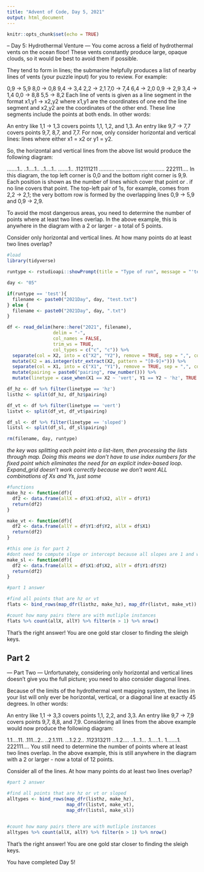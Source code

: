 ```yaml
---
title: "Advent of Code, Day 5, 2021"
output: html_document
---
```


```r
knitr::opts_chunk$set(echo = TRUE)
```

-- Day 5: Hydrothermal Venture ---
You come across a field of hydrothermal vents on the ocean floor! These vents constantly produce large, opaque clouds, so it would be best to avoid them if possible.

They tend to form in lines; the submarine helpfully produces a list of nearby lines of vents (your puzzle input) for you to review. For example:

0,9 -> 5,9
8,0 -> 0,8
9,4 -> 3,4
2,2 -> 2,1
7,0 -> 7,4
6,4 -> 2,0
0,9 -> 2,9
3,4 -> 1,4
0,0 -> 8,8
5,5 -> 8,2
Each line of vents is given as a line segment in the format x1,y1 -> x2,y2 where x1,y1 are the coordinates of one end the line segment and x2,y2 are the coordinates of the other end. These line segments include the points at both ends. In other words:

An entry like 1,1 -> 1,3 covers points 1,1, 1,2, and 1,3.
An entry like 9,7 -> 7,7 covers points 9,7, 8,7, and 7,7.
For now, only consider horizontal and vertical lines: lines where either x1 = x2 or y1 = y2.

So, the horizontal and vertical lines from the above list would produce the following diagram:

.......1..
..1....1..
..1....1..
.......1..
.112111211
..........
..........
..........
..........
222111....
In this diagram, the top left corner is 0,0 and the bottom right corner is 9,9. Each position is shown as the number of lines which cover that point or . if no line covers that point. The top-left pair of 1s, for example, comes from 2,2 -> 2,1; the very bottom row is formed by the overlapping lines 0,9 -> 5,9 and 0,9 -> 2,9.

To avoid the most dangerous areas, you need to determine the number of points where at least two lines overlap. In the above example, this is anywhere in the diagram with a 2 or larger - a total of 5 points.

Consider only horizontal and vertical lines. At how many points do at least two lines overlap?

```r
#load
library(tidyverse)

runtype <- rstudioapi::showPrompt(title = "Type of run", message = "'test' or 'real'?")

day <- "05"

if(runtype == 'test'){
  filename <- paste0("2021Day", day, "test.txt")
} else {
  filename <- paste0("2021Day", day, ".txt")
}

df <- read_delim(here::here("2021", filename),
                 delim = "-",
                 col_names = FALSE, 
                 trim_ws = TRUE,
                 col_types = c("c", "c")) %>%
  separate(col = X2, into = c("X2", "Y2"), remove = TRUE, sep = ",", convert = TRUE) %>%
  mutate(X2 = as.integer(str_extract(X2, pattern = "[0-9]+"))) %>%
  separate(col = X1, into = c("X1", "Y1"), remove = TRUE, sep = ",", convert = TRUE) %>%
  mutate(pairing = paste0("pairing", row_number())) %>%
  mutate(linetype = case_when(X1 == X2 ~ 'vert', Y1 == Y2 ~ 'hz', TRUE ~ 'sloped'))

df_hz <- df %>% filter(linetype == 'hz')
listhz <- split(df_hz, df_hz$pairing)

df_vt <- df %>% filter(linetype == 'vert') 
listvt <- split(df_vt, df_vt$pairing)

df_sl <- df %>% filter(linetype == 'sloped') 
listsl <- split(df_sl, df_sl$pairing)

rm(filename, day, runtype)
```

*the key was splitting each point into a list-item, then processing the lists through map. Doing this means we don't have to use index numbers for the fixed point which eliminates the need for an explicit index-based loop.  Expand_grid doesn't work correctly because we don't want ALL combinations of Xs and Ys, just some*
```r
#functions
make_hz <- function(df){
  df2 <- data.frame(allX = df$X1:df$X2, allY = df$Y1)
  return(df2)
}

make_vt <- function(df){
  df2 <- data.frame(allY = df$Y1:df$Y2, allX = df$X1)
  return(df2)
}

#this one is for part 2
#dont need to compute slope or intercept because all slopes are 1 and we have endpoints
make_sl <- function(df){
  df2 <- data.frame(allX = df$X1:df$X2, allY = df$Y1:df$Y2)
  return(df2)
}
```

```r
#part 1 answer

#find all points that are hz or vt
flats <- bind_rows(map_dfr(listhz, make_hz), map_dfr(listvt, make_vt))

#count how many pairs there are with mutliple instances
flats %>% count(allX, allY) %>% filter(n > 1) %>% nrow()
```

That's the right answer! You are one gold star closer to finding the sleigh keys.

## Part 2
--- Part Two ---
Unfortunately, considering only horizontal and vertical lines doesn't give you the full picture; you need to also consider diagonal lines.

Because of the limits of the hydrothermal vent mapping system, the lines in your list will only ever be horizontal, vertical, or a diagonal line at exactly 45 degrees. In other words:

An entry like 1,1 -> 3,3 covers points 1,1, 2,2, and 3,3.
An entry like 9,7 -> 7,9 covers points 9,7, 8,8, and 7,9.
Considering all lines from the above example would now produce the following diagram:

1.1....11.
.111...2..
..2.1.111.
...1.2.2..
.112313211
...1.2....
..1...1...
.1.....1..
1.......1.
222111....
You still need to determine the number of points where at least two lines overlap. In the above example, this is still anywhere in the diagram with a 2 or larger - now a total of 12 points.

Consider all of the lines. At how many points do at least two lines overlap?

```r
#part 2 answer

#find all points that are hz or vt or sloped
alltypes <- bind_rows(map_dfr(listhz, make_hz), 
                      map_dfr(listvt, make_vt),
                      map_dfr(listsl, make_sl))


#count how many pairs there are with mutliple instances
alltypes %>% count(allX, allY) %>% filter(n > 1) %>% nrow()
```
That's the right answer! You are one gold star closer to finding the sleigh keys.

You have completed Day 5!